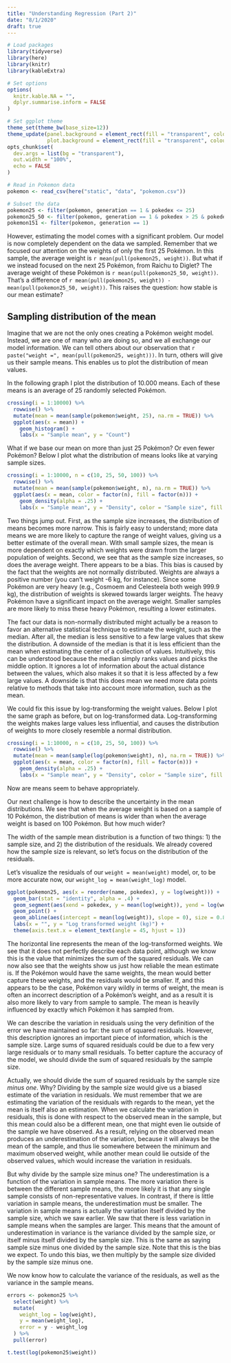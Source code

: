 ```yaml
---
title: "Understanding Regression (Part 2)"
date: "8/1/2020"
draft: true
---
```


```r
# Load packages
library(tidyverse)
library(here)
library(knitr)
library(kableExtra)

# Set options
options(
  knitr.kable.NA = "", 
  dplyr.summarise.inform = FALSE
) 

# Set ggplot theme
theme_set(theme_bw(base_size=12))
theme_update(panel.background = element_rect(fill = "transparent", colour = NA),
             plot.background = element_rect(fill = "transparent", colour = NA))
opts_chunk$set(
  dev.args = list(bg = "transparent"),
  out.width = "100%",
  echo = FALSE
)

# Read in Pokemon data
pokemon <- read_csv(here("static", "data", "pokemon.csv"))

# Subset the data
pokemon25 <- filter(pokemon, generation == 1 & pokedex <= 25)
pokemon25_50 <- filter(pokemon, generation == 1 & pokedex > 25 & pokedex <= 50)
pokemon151 <- filter(pokemon, generation == 1)
```

However, estimating the model comes with a significant problem. Our model is now completely dependent on the data we sampled. Remember that we focused our attention on the weights of only the first 25 Pokémon. In this sample, the average weight is `r mean(pull(pokemon25, weight))`. But what if we instead focused on the next 25 Pokémon, from Raichu to Diglet? The average weight of these Pokémon is `r mean(pull(pokemon25_50, weight))`. That's a difference of `r mean(pull(pokemon25, weight)) - mean(pull(pokemon25_50, weight))`. This raises the question: how stable is our mean estimate?

## Sampling distribution of the mean

Imagine that we are not the only ones creating a Pokémon weight model. Instead, we are one of many who are doing so, and we all exchange our model information. We can tell others about our observation that `r paste("weight =", mean(pull(pokemon25, weight)))`. In turn, others will give us their sample means. This enables us to plot the distribution of mean values. 

In the following graph I plot the distribution of 10.000 means. Each of these means is an average of 25 randomly selected Pokémon.

```r
crossing(i = 1:10000) %>%
  rowwise() %>%
  mutate(mean = mean(sample(pokemon$weight, 25), na.rm = TRUE)) %>%
  ggplot(aes(x = mean)) +
    geom_histogram() +
    labs(x = "Sample mean", y = "Count")
```

What if we base our mean on more than just 25 Pokémon? Or even fewer Pokémon? Below I plot what the distribution of means looks like at varying sample sizes.

```r
crossing(i = 1:10000, n = c(10, 25, 50, 100)) %>%
  rowwise() %>%
  mutate(mean = mean(sample(pokemon$weight, n), na.rm = TRUE)) %>%
  ggplot(aes(x = mean, color = factor(n), fill = factor(n))) +
    geom_density(alpha = .25) +
    labs(x = "Sample mean", y = "Density", color = "Sample size", fill = "Sample size")
```

Two things jump out. First, as the sample size increases, the distribution of means becomes more narrow. This is fairly easy to understand; more data means we are more likely to capture the range of weight values, giving us a better estimate of the overall mean. With small sample sizes, the mean is more dependent on exactly which weights were drawn from the larger population of weights. Second, we see that as the sample size increases, so does the average weight. There appears to be a bias. This bias is caused by the fact that the weights are not normally distributed. Weights are always a positive number (you can't weight -6 kg, for instance). Since some Pokémon are very heavy (e.g., Cosmoem and Celesteela both weigh 999.9 kg), the distribution of weights is skewed towards larger weights. The heavy Pokémon have a significant impact on the average weight. Smaller samples are more likely to miss these heavy Pokémon, resulting a lower estimates. 

The fact our data is non-normally distributed might actually be a reason to favor an alternative statistical technique to estimate the weight, such as the median. After all, the median is less sensitive to a few large values that skew the distribution. A downside of the median is that it is less efficient than the mean when estimating the center of a collection of values. Intuitively, this can be understood because the median simply ranks values and picks the middle option. It ignores a lot of information about the actual distance between the values, which also makes it so that it is less affected by a few large values. A downside is that this does mean we need more data points relative to methods that take into account more information, such as the mean. 

We could fix this issue by log-transforming the weight values. Below I plot the same graph as before, but on log-transformed data. Log-transforming the weights makes large values less influential, and causes the distribution of weights to more closely resemble a normal distribution.

```r
crossing(i = 1:10000, n = c(10, 25, 50, 100)) %>%
  rowwise() %>%
  mutate(mean = mean(sample(log(pokemon$weight), n), na.rm = TRUE)) %>%
  ggplot(aes(x = mean, color = factor(n), fill = factor(n))) +
    geom_density(alpha = .25) +
    labs(x = "Sample mean", y = "Density", color = "Sample size", fill = "Sample size")
```

Now are means seem to behave appropriately. 

Our next challenge is how to describe the uncertainty in the mean distributions. We see that when the average weight is based on a sample of 10 Pokémon, the distribution of means is wider than when the average weight is based on 100 Pokémon. But how much wider? 

The width of the sample mean distribution is a function of two things: 1) the sample size, and 2) the distribution of the residuals. We already covered how the sample size is relevant, so let's focus on the distribution of the residuals. 

Let's visualize the residuals of our `weight = mean(weight)` model, or, to be more accurate now, our `weight_log = mean(weight_log)` model.

```r
ggplot(pokemon25, aes(x = reorder(name, pokedex), y = log(weight))) +
  geom_bar(stat = "identity", alpha = .4) +
  geom_segment(aes(xend = pokedex, y = mean(log(weight)), yend = log(weight)), linetype = 2) +
  geom_point() +
  geom_abline(aes(intercept = mean(log(weight)), slope = 0), size = 0.8) +
  labs(x = "", y = "Log transformed weight (kg)") +
  theme(axis.text.x = element_text(angle = 45, hjust = 1))
```

The horizontal line represents the mean of the log-transformed weights. We see that it does not perfectly describe each data point, although we know this is the value that minimizes the sum of the squared residuals. We can now also see that the weights show us just how reliable the mean estimate is. If the Pokémon would have the same weights, the mean would better capture these weights, and the residuals would be smaller. If, and this appears to be the case, Pokémon vary wildly in terms of weight, the mean is often an incorrect description of a Pokémon's weight, and as a result it is also more likely to vary from sample to sample. The mean is heavily influenced by exactly which Pokémon it has sampled from.

We can describe the variation in residuals using the very definition of the error we have maintained so far: the sum of squared residuals. However, this description ignores an important piece of information, which is the sample size. Large sums of squared residuals could be due to a few very large residuals or to many small residuals. To better capture the accuracy of the model, we should divide the sum of squared residuals by the sample size. 

Actually, we should divide the sum of squared residuals by the sample size *minus one*. Why? Dividing by the sample size would give us a biased estimate of the variation in residuals. We must remember that we are estimating the variation of the residuals with regards to the mean, yet the mean is itself also an estimation. When we calculate the variation in residuals, this is done with respect to the observed mean in the sample, but this mean could also be a different mean, one that might even lie outside of the sample we have observed. As a result, relying on the observed mean produces an underestimation of the variation, because it will always be the mean of the sample, and thus lie somewhere between the minimum and maximum observed weight, while another mean could lie outside of the observed values, which would increase the variation in residuals. 

But why divide by the sample size minus one? The underestimation is a function of the variation in sample means. The more variation there is between the different sample means, the more likely it is that any single sample consists of non-representative values. In contrast, if there is little variation in sample means, the underestimation must be smaller. The variation in sample means is actually the variation itself divided by the sample size, which we saw earlier. We saw that there is less variation in sample means when the samples are larger. This means that the amount of underestimation in variance is the variance divided by the sample size, or itself minus itself divided by the sample size. This is the same as saying sample size minus one divided by the sample size. Note that this is the bias we expect. To undo this bias, we then multiply by the sample size divided by the sample size minus one. 

We now know how to calculate the variance of the residuals, as well as the variance in the sample means. 

```r

errors <- pokemon25 %>%
  select(weight) %>%
  mutate(
    weight_log = log(weight),
    y = mean(weight_log),
    error = y - weight_log
  ) %>%
  pull(error)

t.test(log(pokemon25$weight))


```

